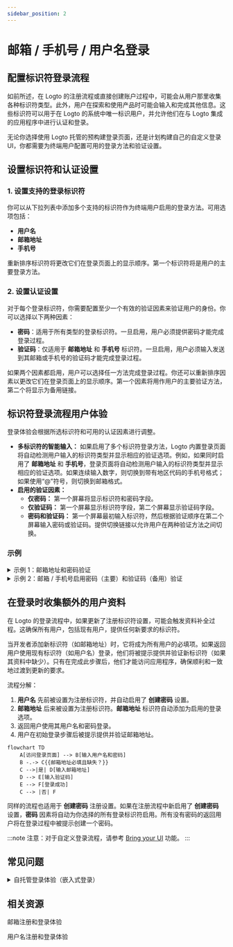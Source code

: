 ```yaml
---
sidebar_position: 2
---
```


# 邮箱 / 手机号 / 用户名登录

## 配置标识符登录流程

如前所述，在 Logto 的注册流程或直接创建账户过程中，可能会从用户那里收集各种标识符类型。此外，用户在探索和使用产品时可能会输入和完成其他信息。这些标识符可以用于在 Logto 的系统中唯一标识用户，并允许他们在与 Logto 集成的应用程序中进行认证和登录。

无论你选择使用 Logto 托管的预构建登录页面，还是计划构建自己的自定义登录 UI，你都需要为终端用户配置可用的登录方法和验证设置。

## 设置标识符和认证设置

### 1. 设置支持的登录标识符

你可以从下拉列表中添加多个支持的标识符作为终端用户启用的登录方法。可用选项包括：

- **用户名**
- **邮箱地址**
- **手机号**

重新排序标识符将更改它们在登录页面上的显示顺序。第一个标识符将是用户的主要登录方法。

### 2. 设置认证设置

对于每个登录标识符，你需要配置至少一个有效的验证因素来验证用户的身份。你可以选择以下两种因素：

- **密码**：适用于所有类型的登录标识符。一旦启用，用户必须提供密码才能完成登录过程。
- **验证码**：仅适用于 **邮箱地址** 和 **手机号** 标识符。一旦启用，用户必须输入发送到其邮箱或手机号的验证码才能完成登录过程。

如果两个因素都启用，用户可以选择任一方法完成登录过程。你还可以重新排序因素以更改它们在登录页面上的显示顺序。第一个因素将用作用户的主要验证方法，第二个将显示为备用链接。

## 标识符登录流程用户体验

登录体验会根据所选标识符和可用的认证因素进行调整。

- **多标识符的智能输入：**
  如果启用了多个标识符登录方法，Logto 内置登录页面将自动检测用户输入的标识符类型并显示相应的验证选项。例如，如果同时启用了 **邮箱地址** 和 **手机号**，登录页面将自动检测用户输入的标识符类型并显示相应的验证选项。如果连续输入数字，则切换到带有地区代码的手机号格式；如果使用“@”符号，则切换到邮箱格式。
- **启用的验证因素：**
  - **仅密码：** 第一个屏幕将显示标识符和密码字段。
  - **仅验证码：** 第一个屏幕显示标识符字段，第二个屏幕显示验证码字段。
  - **密码和验证码：** 第一个屏幕最初输入标识符，然后根据验证顺序在第二个屏幕输入密码或验证码。提供切换链接以允许用户在两种验证方法之间切换。

### 示例

<details>
  <summary>示例 1：邮箱地址和密码验证</summary>

添加 **邮箱地址** 作为登录标识符，并启用 **密码** 因素进行验证。

![邮箱地址和密码验证](./assets/sign-in-email-password.png)

</details>

<details>
  <summary>示例 2：邮箱 / 手机号启用密码（主要）和验证码（备用）验证</summary>

添加 **邮箱地址** 和 **手机号** 作为登录标识符。
为两个标识符启用 **密码** 和 **验证码** 因素。

![邮箱 / 手机号和密码及验证码验证](./assets/sign-in-email-phone-password-verification-code.png)

</details>

## 在登录时收集额外的用户资料

在 Logto 的登录流程中，如果更新了注册标识符设置，可能会触发资料补全过程。这确保所有用户，包括现有用户，提供任何新要求的标识符。

当开发者添加新标识符（如邮箱地址）时，它将成为所有用户的必填项。如果返回用户使用现有标识符（如用户名）登录，他们将被提示提供并验证新标识符（如果其资料中缺少）。只有在完成此步骤后，他们才能访问应用程序，确保顺利和一致地过渡到更新的要求。

流程分解：

1. **用户名** 先前被设置为注册标识符，并自动启用了 **创建密码** 设置。
2. **邮箱地址** 后来被设置为注册标识符。**邮箱地址** 标识符自动添加为启用的登录选项。
3. 返回用户使用其用户名和密码登录。
4. 用户在初始登录步骤后被提示提供并验证邮箱地址。

```mermaid
flowchart TD
    A[访问登录页面] --> B[输入用户名和密码]
    B -.-> C{{邮箱地址必填且缺失？}}
    C -->|是| D[输入邮箱地址]
    D --> E[输入验证码]
    E --> F[登录成功]
    C --> |否| F
```

同样的流程也适用于 **创建密码** 注册设置。如果在注册流程中新启用了 **创建密码** 设置，**密码** 因素将自动为你选择的所有登录标识符启用。所有没有密码的返回用户将在登录过程中被提示创建一个密码。

:::note
注意：对于自定义登录流程，请参考 [Bring your UI](/customization/bring-your-ui/) 功能。
:::

## 常见问题

<details>
  <summary>自托管登录体验（嵌入式登录）</summary>

Logto 目前不支持无头 API 登录和注册。但是，你可以使用我们的 [Bring your UI](/customization/bring-your-ui/) 功能将自定义登录表单上传到 Logto。我们还支持多种登录参数，你可以使用这些参数预填充从应用程序收集的用户标识符的登录表单，或直接使用第三方社交或企业 SSO 提供商登录。了解更多信息，请访问 [认证参数](/end-user-flows/authentication-parameters/)。

</details>

## 相关资源

<Url href="https://www.youtube.com/watch?v=64rBXpWbScc">邮箱注册和登录体验</Url>

<Url href="https://www.youtube.com/watch?v=chQxCJX6e6w">用户名注册和登录体验</Url>
